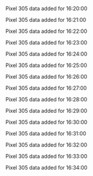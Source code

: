 Pixel 305 data added for 16:20:00

Pixel 305 data added for 16:21:00

Pixel 305 data added for 16:22:00

Pixel 305 data added for 16:23:00

Pixel 305 data added for 16:24:00

Pixel 305 data added for 16:25:00

Pixel 305 data added for 16:26:00

Pixel 305 data added for 16:27:00

Pixel 305 data added for 16:28:00

Pixel 305 data added for 16:29:00

Pixel 305 data added for 16:30:00

Pixel 305 data added for 16:31:00

Pixel 305 data added for 16:32:00

Pixel 305 data added for 16:33:00

Pixel 305 data added for 16:34:00

